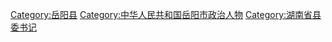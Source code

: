 [[Category:岳阳县|Category:岳阳县]]
[[Category:中华人民共和国岳阳市政治人物|Category:中华人民共和国岳阳市政治人物]]
[[Category:湖南省县委书记|Category:湖南省县委书记]]